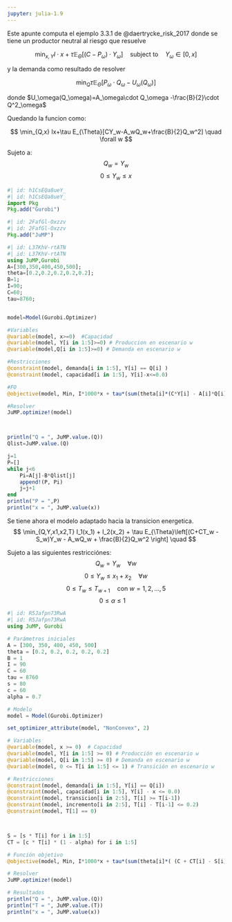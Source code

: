 ```yaml
---
jupyter: julia-1.9
---
```


Este apunte computa el ejemplo 3.3.1 de @daertrycke_risk_2017 donde se tiene un productor neutral al riesgo que resuelve

$$\min_{x,Y}I\cdot x+\tau\mathbb{E}_{\Theta}\left[(C-P_\omega)\cdot Y_\omega\right]\quad\text{subject to}\quad Y_\omega\in[0,x]$$

y la demanda como resultado de resolver

$$\min_Q\tau\mathbb{E}_\Theta\left[P_\omega\cdot Q_\omega-U_\omega(Q_\omega)\right]$$

donde $U_\omega(Q_\omega)=A_\omega\cdot Q_\omega -\frac{B}{2}\cdot Q^2_\omega$


Quedando la funcion como:

$$
\min_{Q,x} Ix+\tau E_{\Theta}[CY_w-A_wQ_w+\frac{B}{2}Q_w^2] \quad \forall w
$$

Sujeto a:
$$
 Q_w=Y_w
 $$
$$
0\leq Y_w \leq x
$$

```julia
#| id: h1CsEQa8ueY_
#| id: h1CsEQa8ueY_
import Pkg
Pkg.add("Gurobi")
```

```julia
#| id: 2FafGl-Oxzzv
#| id: 2FafGl-Oxzzv
Pkg.add("JuMP")
```

```julia
#| id: L37KhV-rtATN
#| id: L37KhV-rtATN
using JuMP,Gurobi
A=[300,350,400,450,500];
theta=[0.2,0.2,0.2,0.2,0.2];
B=1;
I=90;
C=60;
tau=8760;


model=Model(Gurobi.Optimizer)

#Variables
@variable(model, x>=0)  #Capacidad
@variable(model, Y[i in 1:5]>=0) # Produccion en escenario w
@variable(model,Q[i in 1:5]>=0) # Demanda en escenario w

#Restricciones
@constraint(model, demanda[i in 1:5], Y[i] == Q[i] )
@constraint(model, capacidad[i in 1:5], Y[i]-x<=0.0)

#FO
@objective(model, Min, I*1000*x + tau*(sum(theta[i]*(C*Y[i] - A[i]*Q[i] + B*0.5*(Q[i]^2)) for i in 1:5) ))

#Resolver
JuMP.optimize!(model)



println("Q = ", JuMP.value.(Q))
Qlist=JuMP.value.(Q)

j=1
P=[]
while j<6
    Pi=A[j]-B*Qlist[j]
    append!(P, Pi)
    j=j+1
end
println("P = ",P)
println("x = ", JuMP.value(x))
```

Se tiene ahora el modelo adaptado hacia la transicion energetica.
$$
\min_{Q,Y,x1,x2,T} I_1(x_1) + I_2(x_2) + \tau E_{\Theta}\left[(C+CT_w - S_w)Y_w - A_wQ_w + \frac{B}{2}Q_w^2 \right]  \quad
$$

Sujeto a las siguientes restricciónes:
$$
Q_w = Y_w \quad \forall w
$$
$$
0 \leq Y_w \leq x_1 + x_2 \quad \forall w
$$
$$
0 \leq T_w \leq T_{w+1} \quad \text{con } w = 1, 2, \ldots, 5
$$
$$
0 \leq \alpha \leq 1 \quad
$$


```julia
#| id: R5Jafpn73RwA
#| id: R5Jafpn73RwA
using JuMP, Gurobi

# Parámetros iniciales
A = [300, 350, 400, 450, 500]
theta = [0.2, 0.2, 0.2, 0.2, 0.2]
B = 1
I = 90
C = 60
tau = 8760
s = 80
c = 60
alpha = 0.7

# Modelo
model = Model(Gurobi.Optimizer)

set_optimizer_attribute(model, "NonConvex", 2)

# Variables
@variable(model, x >= 0)  # Capacidad
@variable(model, Y[i in 1:5] >= 0) # Producción en escenario w
@variable(model, Q[i in 1:5] >= 0) # Demanda en escenario w
@variable(model, 0 <= T[i in 1:5] <= 1) # Transición en escenario w

# Restricciones
@constraint(model, demanda[i in 1:5], Y[i] == Q[i])
@constraint(model, capacidad[i in 1:5], Y[i] - x <= 0.0)
@constraint(model, transicion[i in 2:5], T[i] >= T[i-1])
@constraint(model, incremento[i in 2:5], T[i] - T[i-1] <= 0.2)
@constraint(model, T[1] == 0)



S = [s * T[i] for i in 1:5]
CT = [c * T[i] * (1 - alpha) for i in 1:5]

# Función objetivo
@objective(model, Min, I*1000*x + tau*(sum(theta[i]*( (C + CT[i] - S[i]) * Y[i] - A[i]*Q[i] + B*0.5*(Q[i]^2)) for i in 1:5)))

# Resolver
JuMP.optimize!(model)

# Resultados
println("Q = ", JuMP.value.(Q))
println("T = ", JuMP.value.(T))
println("x = ", JuMP.value(x))
```

